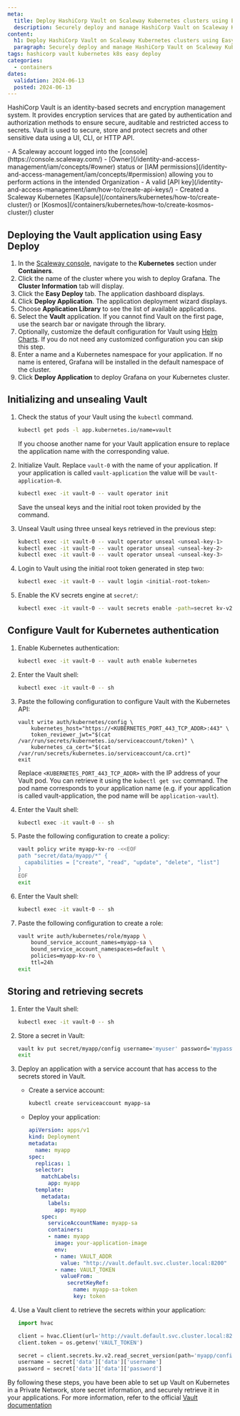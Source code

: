 ```yaml
---
meta:
  title: Deploy HashiCorp Vault on Scaleway Kubernetes clusters using Easy Deploy
  description: Securely deploy and manage HashiCorp Vault on Scaleway Kubernetes clusters with Easy Deploy. Follow our guide for step-by-step instructions.
content:
  h1: Deploy HashiCorp Vault on Scaleway Kubernetes clusters using Easy Deploy
  paragraph: Securely deploy and manage HashiCorp Vault on Scaleway Kubernetes clusters with Easy Deploy. Follow our guide for step-by-step instructions.
tags: hashicorp vault kubernetes k8s easy deploy
categories:
  - containers
dates:
  validation: 2024-06-13
  posted: 2024-06-13
---
```


HashiCorp Vault is an identity-based secrets and encryption management system.
It provides encryption services that are gated by authentication and authorization methods to ensure secure, auditable and restricted access to secrets.
Vault is used to secure, store and protect secrets and other sensitive data using a UI, CLI, or HTTP API.

<Macro id="requirements" />
- A Scaleway account logged into the [console](https://console.scaleway.com/)
- [Owner](/identity-and-access-management/iam/concepts/#owner) status or [IAM permissions](/identity-and-access-management/iam/concepts/#permission) allowing you to perform actions in the intended Organization
- A valid [API key](/identity-and-access-management/iam/how-to/create-api-keys/)
- Created a Scaleway Kubernetes [Kapsule](/containers/kubernetes/how-to/create-cluster/) or [Kosmos](/containers/kubernetes/how-to/create-kosmos-cluster/) cluster

## Deploying the Vault application using Easy Deploy

1. In the [Scaleway console](https://console.scaleway.com/), navigate to the **Kubernetes** section under **Containers**.
2. Click the name of the cluster where you wish to deploy Grafana. The **Cluster Information** tab will display.
3. Click the **Easy Deploy** tab. The application dashboard displays.
4. Click **Deploy Application**. The application deployment wizard displays.
5. Choose **Application Library** to see the list of available applications.
6. Select the **Vault** application.
    <Message type="tip">
        If you cannot find Vault on the first page, use the search bar or navigate through the library.
    </Message>
7. Optionally, customize the default configuration for Vault using [Helm Charts](/tutorials/kubernetes-package-management-helm/). If you do not need any customized configuration you can skip this step.
8. Enter a name and a Kubernetes namespace for your application. If no name is entered, Grafana will be installed in the default namespace of the cluster.
9. Click **Deploy Application** to deploy Grafana on your Kubernetes cluster.

## Initializing and unsealing Vault

1. Check the status of your Vault using the `kubectl` command.
    ```sh
    kubectl get pods -l app.kubernetes.io/name=vault
    ```
    <Message type="tip">
      If you choose another name for your Vault application ensure to replace the application name with the corresponding value.
    </Message>

2. Initialize Vault. Replace `vault-0` with the name of your application. If your application is called `vault-application` the value will be `vault-application-0`.
    ```sh
    kubectl exec -it vault-0 -- vault operator init
    ```
    <Message type="important">
      Save the unseal keys and the initial root token provided by the command.
    </Message>

3. Unseal Vault using three unseal keys retrieved in the previous step:
    ```sh
    kubectl exec -it vault-0 -- vault operator unseal <unseal-key-1>
    kubectl exec -it vault-0 -- vault operator unseal <unseal-key-2>
    kubectl exec -it vault-0 -- vault operator unseal <unseal-key-3>
    ```

4. Login to Vault using the initial root token generated in step two:
    ```sh
    kubectl exec -it vault-0 -- vault login <initial-root-token>
    ```

5. Enable the KV secrets engine at `secret/`:
    ```sh
    kubectl exec -it vault-0 -- vault secrets enable -path=secret kv-v2
    ```

## Configure Vault for Kubernetes authentication

1. Enable Kubernetes authentication:
    ```sh
    kubectl exec -it vault-0 -- vault auth enable kubernetes
    ```

2. Enter the Vault shell:
    ```sh
    kubectl exec -it vault-0 -- sh
    ```
3. Paste the following configuration to configure Vault with the Kubernetes API:
    ```
    vault write auth/kubernetes/config \
        kubernetes_host="https://<KUBERNETES_PORT_443_TCP_ADDR>:443" \
        token_reviewer_jwt="$(cat /var/run/secrets/kubernetes.io/serviceaccount/token)" \
        kubernetes_ca_cert="$(cat /var/run/secrets/kubernetes.io/serviceaccount/ca.crt)"
    exit
    ```
    Replace `<KUBERNETES_PORT_443_TCP_ADDR>` with the IP address of your Vault pod. You can retrieve it using the `kubectl get svc` command. The pod name corresponds to your application name (e.g. if your application is called vault-application, the pod name will be `application-vault`).

4. Enter the Vault shell:
    ```sh
    kubectl exec -it vault-0 -- sh
    ```
5. Paste the following configuration to create a policy:
    ```sh
    vault policy write myapp-kv-ro -<<EOF
    path "secret/data/myapp/*" {
      capabilities = ["create", "read", "update", "delete", "list"]
    }
    EOF
    exit
    ```

6. Enter the Vault shell:
    ```sh
    kubectl exec -it vault-0 -- sh
    ```
7. Paste the following configuration to create a role:
    ```sh
    vault write auth/kubernetes/role/myapp \
        bound_service_account_names=myapp-sa \
        bound_service_account_namespaces=default \
        policies=myapp-kv-ro \
        ttl=24h
    exit
    ```

## Storing and retrieving secrets

1. Enter the Vault shell:
    ```sh
    kubectl exec -it vault-0 -- sh
    ```

2. Store a secret in Vault:
    ```sh
    vault kv put secret/myapp/config username='myuser' password='mypassword'
    exit
    ```

3. Deploy an application with a service account that has access to the secrets stored in Vault.

    * Create a service account:
        ```sh
        kubectl create serviceaccount myapp-sa
        ```

    * Deploy your application:
        ```yaml
        apiVersion: apps/v1
        kind: Deployment
        metadata:
          name: myapp
        spec:
          replicas: 1
          selector:
            matchLabels:
              app: myapp
          template:
            metadata:
              labels:
                app: myapp
            spec:
              serviceAccountName: myapp-sa
              containers:
              - name: myapp
                image: your-application-image
                env:
                - name: VAULT_ADDR
                  value: "http://vault.default.svc.cluster.local:8200"
                - name: VAULT_TOKEN
                  valueFrom:
                    secretKeyRef:
                      name: myapp-sa-token
                      key: token
        ```

4. Use a Vault client to retrieve the secrets within your application:
    ```python
    import hvac

    client = hvac.Client(url='http://vault.default.svc.cluster.local:8200')
    client.token = os.getenv('VAULT_TOKEN')

    secret = client.secrets.kv.v2.read_secret_version(path='myapp/config')
    username = secret['data']['data']['username']
    password = secret['data']['data']['password']
    ```

By following these steps, you have been able to set up Vault on Kubernetes in a Private Network, store secret information, and securely retrieve it in your applications.
For more information, refer to the official [Vault documentation](https://developer.hashicorp.com/vault/docs/)